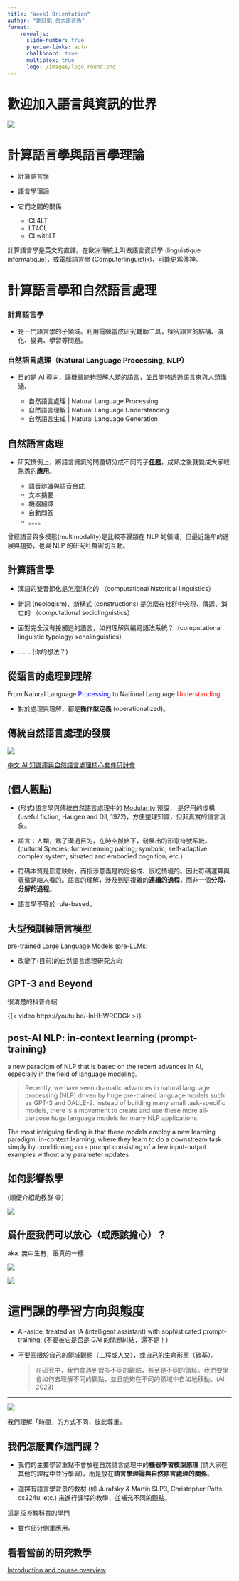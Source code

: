 ```yaml
---
title: "Week1 Orientation"
author: "謝舒凱 台大語言所"
format: 
    revealjs:
      slide-number: true
      preview-links: auto
      chalkboard: true
      multiplex: true
      logo: /images/logo_round.png
---
```


# 歡迎加入語言與資訊的世界

![](../images/me.png)


<!-- ---
測試 -->

# 計算語言學與語言學理論

- 計算語言學
    
- 語言學理論

- 它們之間的關係
    - CL4LT
    - LT4CL
    - CLwithLT

::: aside
計算語言學是英文的直譯。在歐洲傳統上叫做語言資訊學 (linguistique informatique)，或電腦語言學 (Computerlinguistik)，可能更爲傳神。
:::


# 計算語言學和自然語言處理

::: {.panel-tabset}

### 計算語言學

- 是一門語言學的子領域。利用電腦當成研究輔助工具，探究語言的結構、演化、變異、學習等問題。 

### 自然語言處理（Natural Language Processing, NLP）

- 目的是 AI 導向，讓機器能夠理解人類的語言，並且能夠透過語言來與人類溝通。
    
    - 自然語言處理 | Natural Language Processing
    - 自然語言理解 | Natural Language Understanding
    - 自然語言生成 | Natural Language Generation

:::



## 自然語言處理 

- 研究慣例上，將語言資訊的問題切分成不同的子**[任務](http://nlpprogress.com/)**，成熟之後就變成大家較熟悉的**應用**。

    - 語音辨識與語音合成
    - 文本摘要
    - 機器翻譯
    - 自動問答
    - 。。。。


::: aside
曾經語音與多模態(multimodality)是比較不歸類在 NLP 的領域，但最近幾年的進展與趨勢，也與 NLP 的研究社群密切互動。
:::

    




## 計算語言學 

:::{.incremental}

- 漢語的雙音節化是怎麼演化的 （computational historical linguistics）

- 新詞 (neologism)、新構式 (constructions) 是怎麼在社群中突現、傳遞、消亡的 （computational sociolinguistics）

- 面對完全沒有接觸過的語言，如何理解與編寫語法系統？（computational linguistic typology/ xenolinguistics）

- ....... (你的想法？)
:::





## 從語言的處理到理解
From Natural Language <font color='blue'>Processing</font> to National Language <font color='red'>Understanding</font>

- 對於處理與理解，都是**操作型定義** (operationalized)。


## 傳統自然語言處理的發展


![](../images/pipe.png)


::: aside
[中文 AI 知識庫與自然語言處理核心套件研討會](https://lope.linguistics.ntu.edu.tw/ioltw/linghacks21/AI_coreNLP_workshop/)
:::



## (個人觀點)

:::{.incremental}

- (形式)語言學與傳統自然語言處理中的 [Modularity](https://www.wikiwand.com/en/Language_module) 預設，
是好用的虛構 (useful fiction, Haugen and Dil, 1972)，方便整理知識，但非真實的語言現象。

- 語言：人類，爲了溝通目的，在時空脈絡下，發展出的形意符號系統。
(cultural Species; form-meaning pairing; symbolic; self-adaptive complex system; situated and embodied cognition; etc.)

- 符碼本質是形意映射，而指涉意義是約定俗成、很吃情境的。因此符碼運算與表徵是給人看的。語言的理解，涉及到更複雜的**連續的過程**，而非一個**分段、分解的過程**。  

- 語言學不等於 rule-based。







:::



## 大型預訓練語言模型
pre-trained Large Language Models (pre-LLMs)

- 改變了(目前)的自然語言處理研究方向


## GPT-3 and Beyond
很清楚的科普介紹

{{< video https://youtu.be/-lnHHWRCDGk >}}






## post-AI NLP: in-context learning (prompt-training)

a new paradigm of NLP that is based on the recent advances in AI, especially in the field of language modeling.


> Recently, we have seen dramatic advances in natural language processing (NLP) driven by huge pre-trained language models such as GPT-3 and DALLE-2. Instead of building many small task-specific models, there is a movement to create and use these more all-purpose huge language models for many NLP applications. 

The most intriguing finding is that these models employ a new learning paradigm: in-context learning, where they learn to do a downstream task simply by conditioning on a prompt consisting of a few input-output examples without any parameter updates 






## 如何影響教學
(順便介紹助教群 😄)

![](../images/chatGPT.png)





## 爲什麼我們可以放心（或應該擔心）？
aka. 無中生有，跟真的一樣


![](../images/potts.png)


![](../images/sk.jpg)







# 這門課的學習方向與態度

:::{.incremental}

- AI-aside, treated as IA (intelligent assistant) with sophisticated prompt-training; (不要被它是否是 GAI 的問題糾結，還不是！)

- 不要囿限於自己的領域觀點（工程或人文），或自己的生命形態（碳基）。

    > 在研究中，我們會遇到很多不同的觀點，甚至是不同的領域。我們要學會如何去理解不同的觀點，並且能夠在不同的領域中自如地移動。(AI, 2023)
:::


---

![](../images/time.png)




我們理解「時間」的方式不同，彼此尊重。



## 我們怎麼實作這門課？

- 我們的主要學習重點不會放在自然語言處理中的**機器學習模型原理** (請大家在其他的課程中並行學習)，而是放在**語言學理論與自然語言處理的關係**。

- 選擇有語言學背景的教材 (如 Jurafsky & Martin SLP3, Christopher Potts cs224u, etc.) 來進行課程的教學，並補充不同的觀點。

::: {.callout-warning}
這是*沒有*教科書的學門
:::

- 實作部分側重應用。


## 看看當前的研究教學

[Introduction and course overview](https://web.stanford.edu/class/cs224u/slides/cs224u-intro-handout.pdf)